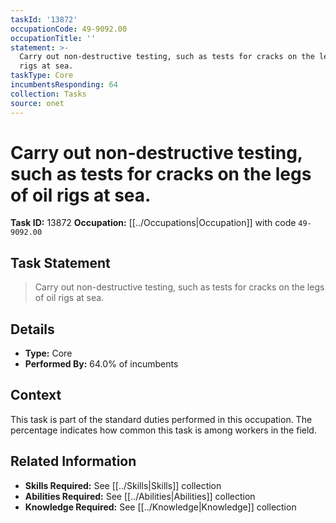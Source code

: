 ```yaml
---
taskId: '13872'
occupationCode: 49-9092.00
occupationTitle: ''
statement: >-
  Carry out non-destructive testing, such as tests for cracks on the legs of oil
  rigs at sea.
taskType: Core
incumbentsResponding: 64
collection: Tasks
source: onet
---
```

# Carry out non-destructive testing, such as tests for cracks on the legs of oil rigs at sea.

**Task ID:** 13872
**Occupation:** [[../Occupations|Occupation]] with code `49-9092.00`

## Task Statement

> Carry out non-destructive testing, such as tests for cracks on the legs of oil rigs at sea.

## Details

- **Type:** Core
- **Performed By:** 64.0% of incumbents

## Context

This task is part of the standard duties performed in this occupation. The percentage indicates how common this task is among workers in the field.

## Related Information

- **Skills Required:** See [[../Skills|Skills]] collection
- **Abilities Required:** See [[../Abilities|Abilities]] collection
- **Knowledge Required:** See [[../Knowledge|Knowledge]] collection
